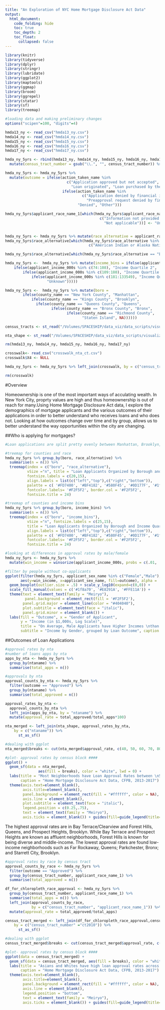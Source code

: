 ```yaml
---
title: "An Exploration of NYC Home Mortgage Disclosure Act Data"
output: 
  html_document: 
    code_folding: hide
    toc: true
    toc_depth: 2
    toc_float:
      collapsed: false
---
```


```r
library(knitr)
library(tidyverse)
library(dplyr)
library(stringr)
library(lubridate)
library(ggplot2)
library(maptools)
library(ggmap)
library(broom)
library(ggrepel)
library(statar)
library(sf)
library(treemap)
```

```r
#loading data and making preliminary changes 
options("scipen"=100, "digits"=4)

hmda13_ny <- read_csv("hmda13_ny.csv")
hmda14_ny <- read_csv("hmda14_ny.csv")
hmda15_ny <- read_csv("hmda15_ny.csv")
hmda16_ny <- read_csv("hmda16_ny.csv")
hmda17_ny <- read_csv("hmda17_ny.csv")

hmda_ny_5yrs <- rbind(hmda13_ny, hmda14_ny, hmda15_ny, hmda16_ny, hmda17_ny) %>%
  mutate(census_tract_number = gsub("\\.", "", census_tract_number)) %>% filter(county_name %in% c("Bronx County", "Kings County", "Queens County", "New York County", "Richmond County"))

hmda_ny_5yrs <- hmda_ny_5yrs %>% 
  mutate(outcome = ifelse(action_taken_name %in% 
                            c("Application approved but not accepted",
                              "Loan originated", "Loan purchased by the institution"),"Approved", 
                          ifelse(action_taken_name %in%
                                   c("Application denied by financial institution",
                                     "Preapproval request denied by financial institution"),
                                 "Denied", "Other")))

hmda_ny_5yrs$applicant_race_name_1[which(hmda_ny_5yrs$applicant_race_name_1 %in%
                                           c("Information not provided by applicant in mail, Internet, or telephone application",
                                             "Not applicable"))] <- "Unknown"


hmda_ny_5yrs <- hmda_ny_5yrs %>% mutate(race_alternative = applicant_race_name_1)
hmda_ny_5yrs$race_alternative[which(hmda_ny_5yrs$race_alternative %in% 
                                      c("American Indian or Alaska Native", "Native Hawaiian or Other Pacific Islander"))] <- "Other"

hmda_ny_5yrs$race_alternative[which(hmda_ny_5yrs$race_alternative == "Black or African American")] <- "Black"

hmda_ny_5yrs <-  hmda_ny_5yrs %>% mutate(income_bins = ifelse(applicant_income_000s %in% c(1:73), "Income Quartile 1", 
    ifelse(applicant_income_000s %in% c(74:108), "Income Quartile 2", 
        ifelse(applicant_income_000s %in% c(109:180), "Income Quartile 3", 
            ifelse(applicant_income_000s %in% c(181:133549), "Income Quartile 4",
                   "Unknown")))))

hmda_ny_5yrs <-  hmda_ny_5yrs %>% mutate(boro = 
        ifelse(county_name == "New York County", "Manhattan", 
            ifelse(county_name == "Kings County", "Brooklyn", 
              ifelse(county_name == "Queens County", "Queens", 
                     ifelse(county_name == "Bronx County", "Bronx",
                            ifelse(county_name == "Richmond County", 
                                   "Staten Island", NA))))))

census_tracts <- st_read("/Volumes/SPACESHIP/data_viz/data_scripts/visualizing-nyc-housing/2010_Census_Tracts", "geo_export_6e8e8432-67b3-4029-a002-fa59bbd3d5d3")

nta_shape <- st_read("/Volumes/SPACESHIP/data_viz/data_scripts/visualizing-nyc-housing/Neighborhood_Tabulation_Areas", "geo_export_f14927c2-d9cb-48d6-b521-916e745df67d")

rm(hmda13_ny, hmda14_ny, hmda15_ny, hmda16_ny, hmda17_ny)

crosswalk<- read_csv("crosswalk_nta_ct.csv")
crosswalk$X4 <- NULL

hmda_ny_5yrs <- hmda_ny_5yrs %>% left_join(crosswalk, by = c("census_tract_number" = "census_tract")) 

rm(crosswalk)
```


#Overview 

Homeownership is one of the most important ways of acculating wealth. In New York City, proprty values are high and thus homeownership is out of reach for many.Using Home Mortgage Disclosure Act data, I explore the demographics of mortgage applicants and the various outcomes of their applications in order to better understand who receives loans and who does not. Looking at how outcomes change over time and by group, allows us to better understand the way opportunities within the city are changing.

##Who is applying for mortgages? 

```r
#Loan applications are split pretty evenly between Manhattan, Brooklyn, and Queens, with White applicants representing a large share of the applications. The Unknown category is made up of applicants who did not disclose their race in their loan applications. Disparities in incomes between boroughs are shown in the second graph. 

#treemap for counties and race 
hmda_ny_5yrs %>% group_by(boro, race_alternative) %>% 
  summarise(n = n()) %>% 
  treemap(index = c("boro", "race_alternative"),
          vSize ="n", title = "Loan Applicants Organized by Borough and Race \nHMDA Data 2013-2017",
          fontsize.labels = c(20,15), 
          align.labels = list(c("left","top"),c("right","bottom")),
          palette = c( '#FD7400', '#BF4182', '#580F45', '#0D177F', '#1f8a70'),
          fontcolor.labels= '#F2F5F2', border.col = '#F2F5F2', 
          fontsize.title = 24)

#treemap of counties and income bins
hmda_ny_5yrs %>% group_by(boro, income_bins) %>% 
  summarise(n = n()) %>% 
  treemap(index = c("boro", "income_bins"),
          vSize ="n", fontsize.labels = c(25,15), 
          title = "Loan Applicants Organized by Borough and Income Quartiles \nHMDA Data 2013-2017",
          align.labels = list(c("left","top"),c("right","bottom")), 
          palette = c( '#FD7400', '#BF4182', '#580F45', '#0D177F', '#1f8a70'),
          fontcolor.labels= '#F2F5F2', border.col = '#F2F5F2', 
          fontsize.title = 24)

```

```r
#looking at differences in approval rates by male/female
hmda_ny_5yrs <- hmda_ny_5yrs %>% 
  mutate(win_income = winsorize(applicant_income_000s, probs = c(.01, .99)))

#filter by people without co-applicants
ggplot(filter(hmda_ny_5yrs, applicant_sex_name %in% c("Female","Male"), co_applicant_ethnicity_name == "No co-applicant"),
       aes(y=win_income, x=applicant_sex_name, fill=outcome), alpha = .3) +
  geom_boxplot(outlier.size = .5) + scale_y_log10(expand=c(0,0)) + 
  scale_fill_manual(values = c('#1f8a70', '#E8291A', '#FFE11A')) + 
  theme(text = element_text(family = "Meiryo"), 
         panel.background = element_rect(fill = '#F2F5F2'),
        panel.grid.major = element_line(color = "#404040"),
        plot.subtitle = element_text(face = "italic"),
        panel.grid.minor = element_blank()) +
  labs(fill = "Outcome", x = "Gender of Applicant", 
       y = "Income (in $1,000s, Log Scale)", 
       title = "On Average, Male Applicants have Higher Incomes \nthan Female Applicants", 
       subtitle = "Income by Gender, grouped by Loan Outcome", caption = "Home Mortgage Disclosure Act Data, CFPB, 2013-2017") 
```

##Outcomes of Loan Applications

```r
#approval rates by nta
#number of loans apps by nta
apps_by_nta <- hmda_ny_5yrs %>% 
  group_by(ntaname) %>% 
  summarise(total_apps = n())

#approvals by nta
approval_counts_by_nta <- hmda_ny_5yrs %>% 
  filter(outcome == "Approved") %>% 
  group_by(ntaname) %>% 
  summarise(total_approved = n())

approval_rates_by_nta <- 
  approval_counts_by_nta %>% 
  left_join(apps_by_nta, by = "ntaname") %>% 
  mutate(approval_rate = total_approved/total_apps*100)

nta_merged <- left_join(nta_shape, approval_rates_by_nta,
    by = c("ntaname")) %>% 
      st_as_sf()

#dealing with ggplot
nta_merged$breaks <- cut(nta_merged$approval_rate, c(40, 50, 60, 70, 80)) 

#plot- approval rates by census block #### 
ggplot() + 
  geom_sf(data = nta_merged,
               aes(fill = breaks), color = "white", lwd = 0) +
  labs(title = "Most Neighborhoods have Loan Approval Rates between \n50% and 60% ", subtitle= "Loan Approval Rates by Neighborhood Tabulation Area (NTA)",
       caption = "Home Mortgage Disclosure Act Data, CFPB, 2013-2017") + 
  theme(axis.text=element_blank(),                      
        axis.title=element_blank(),                      
        panel.background = element_rect(fill = "#ffffff", color = NA),
        axis.line = element_blank(),
        plot.subtitle = element_text(face = "italic"),
        legend.position = c(0.25,.75),
        text = element_text(family = "Meiryo"), 
        axis.ticks = element_blank()) + guides(fill=guide_legend(title="Percent of \nLoan Applications \nApproved")) + scale_fill_manual(values = c('#ffffd4','#f7c48f','#e68a4d', '#cc4c02'))
```

The highest approval rates are in Bay Terrace/Clearview and Forest Hills, Queens, and Prospect Heights, Brooklyn. While Bay Terrace and Prospect Heights are known as affluent neighborhoods, Forest Hills is known for being diverse and middle-income. The lowest approval rates are found low-income neighborhoods such as Far Rockaway, Queens; Parkchester, Bronx; and Starrett City, Brooklyn. 

```r
#approval rates by race by census tract
approval_counts_by_race <- hmda_ny_5yrs %>% 
  filter(outcome == "Approved") %>% 
  group_by(census_tract_number, applicant_race_name_1) %>% 
  summarise(total_approved = n())

df_for_chloropleth_race_approval <- hmda_ny_5yrs %>% 
  group_by(census_tract_number, applicant_race_name_1) %>% 
  summarise(total_apps = n()) %>% 
  left_join(approval_counts_by_race, 
            by = c("census_tract_number", "applicant_race_name_1")) %>%
  mutate(approval_rate = total_approved/total_apps)

census_tract_merged <- left_join(df_for_chloropleth_race_approval,census_tracts,
    by = c("census_tract_number" ="ct2010")) %>% 
      st_as_sf()

#dealing with ggplot
census_tract_merged$breaks <- cut(census_tract_merged$approval_rate, c(0, .2, .4, .6, .8, 1)) 

#plot- approval rates by census block #### 
ggplot(data = census_tract_merged) + 
  geom_sf(data = census_tract_merged, aes(fill = breaks), color = "white", lwd = 0) + facet_wrap(~applicant_race_name_1, ncol = 2) + 
  labs(title = "Asians and Whites have high loan approval rates across New York City", subtitle = "Other racial groups have lower rates",
       caption = "Home Mortgage Disclosure Act Data, CFPB, 2013-2017") + 
  theme(axis.text=element_blank(),                      
        axis.title=element_blank(),                      
        panel.background = element_rect(fill = "#ffffff", color = NA),
        axis.line = element_blank(),
        legend.position = "bottom",
        text = element_text(family = "Meiryo"), 
        axis.ticks = element_blank()) + guides(fill=guide_legend(title="Approval Rate")) + scale_fill_manual(values = c('#ffffd4', '#fdd2c0', '#f3a683', '#e27a48', '#cc4c02'))


```